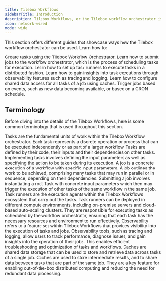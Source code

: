 ```yaml
---
title: Tilebox Workflows
sidebarTitle: Introduction
description: Tilebox Workflows, or the Tilebox workflow orchestrator is a parallel processing engine that allows an intuitive creation of dynamic tasks that can be parallelized out of the box and executed across compute environments or on-premise as well as in auto-scaling clusters in public clouds.
icon: network-wired
mode: wide
---
```


This section offers different guides that showcase ways how the Tilebox workflow orchestrator can be used.
Learn how to:

<CardGroup cols={2}>
    <Card title="Create Tasks" icon="laptop-code" href="/workflows/concepts/tasks" horizontal>
        Create tasks using the Tilebox Workflow Orchestrator.
    </Card>
    <Card title="Submit Jobs" icon="diagram-project" href="/workflows/concepts/jobs" horizontal>
        Learn how to submit jobs to the workflow orchestrator, which is the process of scheduling tasks for execution.
    </Card>
    <Card title="Set up Task Runners" icon="list-check" href="/workflows/concepts/task-runners" horizontal>
        Learn how to set up task runners to execute tasks in a distributed fashion.
    </Card>
    <Card title="Gain insights through observability" icon="eye" href="/workflows/observability" horizontal>
        Learn how to gain insights into task executions through observability features such as tracing and logging.
    </Card>
    <Card title="Configure shared data access" icon="box-archive" href="/workflows/caches" horizontal>
        Learn how to configure shared data access for all tasks of a job using caches.
    </Card>
    <Card title="Trigger Jobs in near-real-time" icon="bolt-lightning" href="/workflows/near-real-time/recurrent-tasks" horizontal>
        Trigger jobs based on events, such as new data becoming available, or based on a CRON schedule.
    </Card>
</CardGroup>

## Terminology

Before diving into the details of the Tilebox Workflows, here is some common terminology that is used throughout this section.

<AccordionGroup>
    <Accordion title="Tasks">
        Tasks are the fundamental units of work within the Tilebox Workflow orchestrator. Each task represents a discrete operation or process that can
        be executed independently or as part of a larger workflow. Tasks are defined by their code, their inputs and their dependencies on other
        tasks. Implementing tasks involves defining the input parameters as well as specifying the action to be taken during its execution.
    </Accordion>
    <Accordion title="Jobs">
        A job is a concrete execution of a workflow with specific input parameters. A job outlines the work to be
        achieved, comprising many tasks that may run in parallel or in sequence, depending on their dependencies.
        Submitting a job involves instantiating a root Task with concrete input parameters which then may trigger the execution of
        other tasks of the same workflow in the same job.
    </Accordion>
    <Accordion title="Task Runners">
        Task runners are the execution agents within the Tilebox Workflows ecosystem that carry out the tasks. Task runners can be deployed
        in different compute environments, including on-premise servers and cloud-based auto-scaling clusters. They are responsible for executing
        tasks as scheduled by the workflow orchestrator, ensuring that each task has the necessary resources and environment to run effectively.
    </Accordion>
    <Accordion title="Observability">
        Observability refers to a feature set within Tilebox Workflows that provides visibility into the execution of tasks and jobs.
        Observability tools, such as tracing and logging, allow users to track performance, diagnose issues, and gain insights into
        the operation of their jobs. This enables efficient troubleshooting and optimization of tasks and workflows.
    </Accordion>
    <Accordion title="Caches">
        Caches are shared data storage that can be used to store and retrieve data across tasks of a single job. Caches are used to store
        intermediate results, and to share data between tasks that are part of the same job. They are a key feature for enabling
        out-of-the-box distributed computing and reducing the need for redundant data processing.
    </Accordion>
</AccordionGroup>
